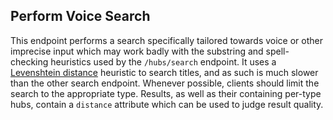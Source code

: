 ## Perform Voice Search

This endpoint performs a search specifically tailored towards voice or other imprecise input which may work badly with the substring and spell-checking heuristics used by the `/hubs/search` endpoint. 
It uses a [Levenshtein distance](https://en.wikipedia.org/wiki/Levenshtein_distance) heuristic to search titles, and as such is much slower than the other search endpoint. 
Whenever possible, clients should limit the search to the appropriate type. 
Results, as well as their containing per-type hubs, contain a `distance` attribute which can be used to judge result quality.
